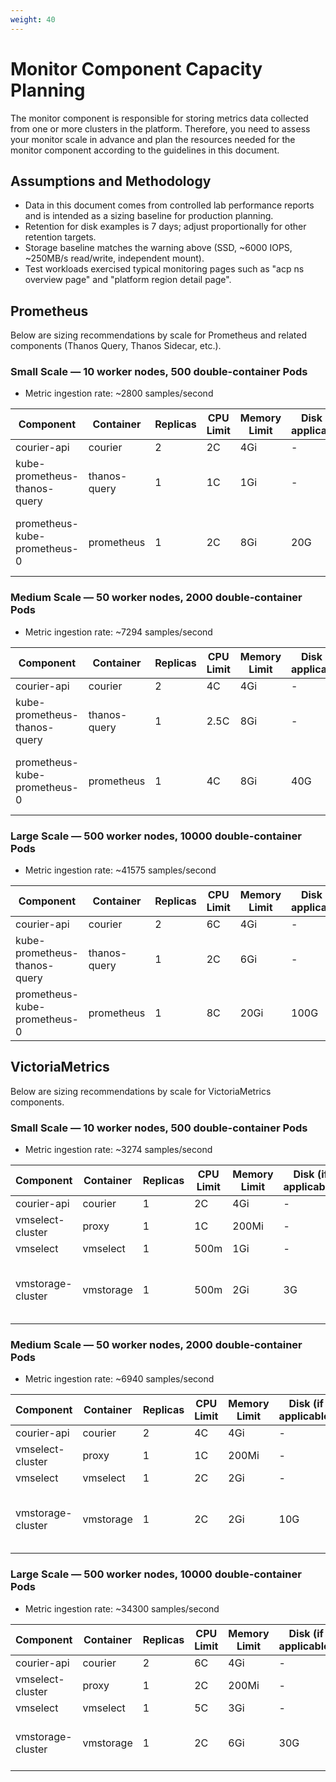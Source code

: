 ```yaml
---
weight: 40
---
```


# Monitor Component Capacity Planning

The monitor component is responsible for storing metrics data collected from one or more clusters in the platform. Therefore, you need to assess your monitor scale in advance and plan the resources needed for the monitor component according to the guidelines in this document.

## Assumptions and Methodology

- Data in this document comes from controlled lab performance reports and is intended as a sizing baseline for production planning.
- Retention for disk examples is 7 days; adjust proportionally for other retention targets.
- Storage baseline matches the warning above (SSD, ~6000 IOPS, ~250MB/s read/write, independent mount).
- Test workloads exercised typical monitoring pages such as "acp ns overview page" and "platform region detail page".

## Prometheus

Below are sizing recommendations by scale for Prometheus and related components (Thanos Query, Thanos Sidecar, etc.).

### Small Scale — 10 worker nodes, 500 double-container Pods

- Metric ingestion rate: ~2800 samples/second

| Component                          | Container      | Replicas | CPU Limit | Memory Limit | Disk (if applicable) | Notes                     |
| ---------------------------------- | ------------- | -------- | --------- | ------------ | -------------------- | ------------------------- |
| courier-api                        | courier       | 2        | 2C        | 4Gi          | -                    | -                         |
| kube-prometheus-thanos-query       | thanos-query  | 1        | 1C        | 1Gi          | -                    | -                         |
| prometheus-kube-prometheus-0       | prometheus    | 1        | 2C        | 8Gi          | 20G                  | ~10G write over 7 days    |

### Medium Scale — 50 worker nodes, 2000 double-container Pods

- Metric ingestion rate: ~7294 samples/second

| Component                          | Container      | Replicas | CPU Limit | Memory Limit | Disk (if applicable) | Notes                     |
| ---------------------------------- | ------------- | -------- | --------- | ------------ | -------------------- | ------------------------- |
| courier-api                        | courier       | 2        | 4C        | 4Gi          | -                    | -                         |
| kube-prometheus-thanos-query       | thanos-query  | 1        | 2.5C      | 8Gi          | -                    | -                         |
| prometheus-kube-prometheus-0       | prometheus    | 1        | 4C        | 8Gi          | 40G                  | ~30G write over 7 days    |

### Large Scale — 500 worker nodes, 10000 double-container Pods

- Metric ingestion rate: ~41575 samples/second

| Component                          | Container      | Replicas | CPU Limit | Memory Limit | Disk (if applicable) | Notes                                  |
| ---------------------------------- | ------------- | -------- | --------- | ------------ | -------------------- | -------------------------------------- |
| courier-api                        | courier       | 2        | 6C        | 4Gi          | -                    | -                                      |
| kube-prometheus-thanos-query       | thanos-query  | 1        | 2C        | 6Gi          | -                    | In-field deployments may use 2 replicas |
| prometheus-kube-prometheus-0       | prometheus    | 1        | 8C        | 20Gi         | 100G                 | Peak mem ~15Gi; ~69G write over 7 days |


## VictoriaMetrics

Below are sizing recommendations by scale for VictoriaMetrics components.

### Small Scale — 10 worker nodes, 500 double-container Pods

- Metric ingestion rate: ~3274 samples/second

| Component             | Container | Replicas | CPU Limit | Memory Limit | Disk (if applicable) | Notes                  |
| --------------------- | --------- | -------- | --------- | ------------ | -------------------- | ---------------------- |
| courier-api           | courier   | 1        | 2C        | 4Gi          | -                    | -                      |
| vmselect-cluster      | proxy     | 1        | 1C        | 200Mi        | -                    | -                      |
| vmselect              | vmselect  | 1        | 500m      | 1Gi          | -                    | -                      |
| vmstorage-cluster     | vmstorage | 1        | 500m      | 2Gi          | 3G                   | ~1.5G write over 7 days |

### Medium Scale — 50 worker nodes, 2000 double-container Pods

- Metric ingestion rate: ~6940 samples/second

| Component             | Container | Replicas | CPU Limit | Memory Limit | Disk (if applicable) | Notes                  |
| --------------------- | --------- | -------- | --------- | ------------ | -------------------- | ---------------------- |
| courier-api           | courier   | 2        | 4C        | 4Gi          | -                    | -                      |
| vmselect-cluster      | proxy     | 1        | 1C        | 200Mi        | -                    | -                      |
| vmselect              | vmselect  | 1        | 2C        | 2Gi          | -                    | -                      |
| vmstorage-cluster     | vmstorage | 1        | 2C        | 2Gi          | 10G                  | ~2.6G write over 7 days |

### Large Scale — 500 worker nodes, 10000 double-container Pods

- Metric ingestion rate: ~34300 samples/second

| Component             | Container | Replicas | CPU Limit | Memory Limit | Disk (if applicable) | Notes                       |
| --------------------- | --------- | -------- | --------- | ------------ | -------------------- | --------------------------- |
| courier-api           | courier   | 2        | 6C        | 4Gi          | -                    | -                           |
| vmselect-cluster      | proxy     | 1        | 2C        | 200Mi        | -                    | -                           |
| vmselect              | vmselect  | 1        | 5C        | 3Gi          | -                    | -                           |
| vmstorage-cluster     | vmstorage | 1        | 2C        | 6Gi          | 30G                  | ~16.8G write over 7 days    |
